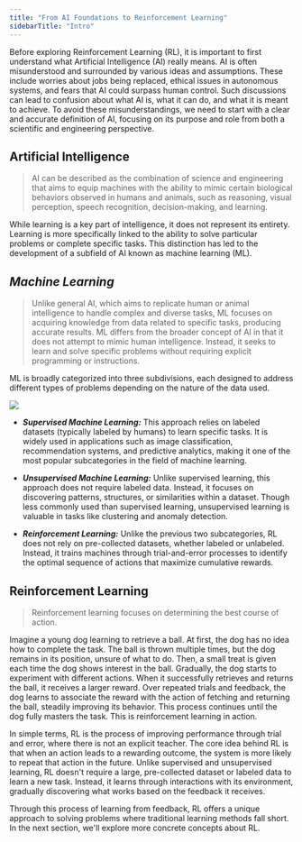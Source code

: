 ```yaml
---
title: "From AI Foundations to Reinforcement Learning"
sidebarTitle: "Intro"
---
```


Before exploring Reinforcement Learning (RL), it is important to first understand what Artificial Intelligence (AI) really means. AI is often misunderstood and surrounded by various ideas and assumptions. These include worries about jobs being replaced, ethical issues in autonomous systems, and fears that AI could surpass human control. Such discussions can lead to confusion about what AI is, what it can do, and what it is meant to achieve. To avoid these misunderstandings, we need to start with a clear and accurate definition of AI, focusing on its purpose and role from both a scientific and engineering perspective.

## Artificial Intelligence

> <Icon icon="head-side-virus" />  AI can be described as the combination of science and engineering that aims to equip machines with the ability to mimic certain biological behaviors observed in humans and animals, such as reasoning, visual perception, speech recognition, decision-making, and learning.

While learning is a key part of intelligence, it does not represent its entirety. Learning is more specifically linked to the ability to solve particular problems or complete specific tasks. This distinction has led to the development of a subfield of AI known as machine learning (ML).

## ***Machine Learning***

> <Icon icon="head-side-virus" /> Unlike general AI, which aims to replicate human or animal intelligence to handle complex and diverse tasks,  ML focuses on acquiring knowledge from data related to specific tasks, producing accurate results.  ML differs from the broader concept of AI in that it does not attempt to mimic human intelligence. Instead, it seeks to learn and solve specific problems without requiring explicit programming or instructions.

ML is broadly categorized into three subdivisions, each designed to address different types of problems depending on the nature of the data used.

![](images/MLClassificationDiagram.png)

* ***Supervised Machine Learning:*** This approach relies on labeled datasets (typically labeled by humans) to learn specific tasks. It is widely used in applications such as image classification, recommendation systems, and predictive analytics, making it one of the most popular subcategories in the field of machine learning.

* ***Unsupervised Machine Learning:*** Unlike supervised learning, this approach does not require labeled data. Instead, it focuses on discovering patterns, structures, or similarities within a dataset. Though less commonly used than supervised learning, unsupervised learning is valuable in tasks like clustering and anomaly detection.

* ***Reinforcement Learning:*** Unlike the previous two subcategories, RL does not rely on pre-collected datasets, whether labeled or unlabeled. Instead, it trains machines through trial-and-error processes to identify the optimal sequence of actions that maximize cumulative rewards.&#x20;

## Reinforcement Learning

> <Icon icon="head-side-virus" /> Reinforcement learning focuses on determining the best course of action.

Imagine a young dog learning to retrieve a ball. At first, the dog has no idea how to complete the task. The ball is thrown multiple times, but the dog remains in its position, unsure of what to do. Then, a small treat is given each time the dog shows interest in the ball. Gradually, the dog starts to experiment with different actions. When it successfully retrieves and returns the ball, it receives a larger reward. Over repeated trials and feedback, the dog learns to associate the reward with the action of fetching and returning the ball, steadily improving its behavior. This process continues until the dog fully masters the task. This is reinforcement learning in action.

In simple terms,  RL is the process of improving performance through trial and error, where there is not an explicit teacher. The core idea behind RL is that when an action leads to a rewarding outcome, the system is more likely to repeat that action in the future. Unlike supervised and unsupervised learning, RL doesn't require a large, pre-collected dataset or labeled data to learn a new task. Instead, it learns through interactions with its environment, gradually discovering what works based on the feedback it receives.

Through this process of learning from feedback, RL offers a unique approach to solving problems where traditional learning methods fall short. In the next section, we'll explore more concrete concepts about RL.